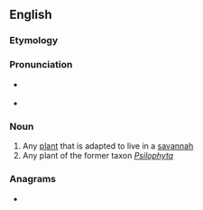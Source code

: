 ==English==

===Etymology===
{{etyl|grc|en}} {{m|grc|ψῑλός||smooth}} {{suffix||phyte|t2=plant|lang=en}}

===Pronunciation===
* {{a|RP}} {{IPA|/ˈsaɪləfʌɪt/|lang=en}}
* {{a|US}} {{IPA|/ˈsaɪləˌfaɪt/|lang=en}}

===Noun===
{{en-noun}}

# Any [[plant]] that is adapted to live in a [[savannah]]
# Any plant of the former taxon ''[[Psilophyta]]''

===Anagrams===
* {{anagrams|en|a=ehiloppsty|Hyppolites}}